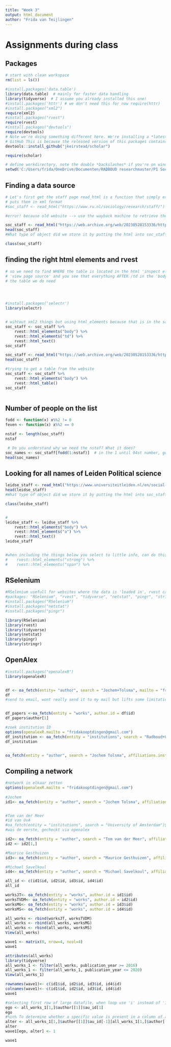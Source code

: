 ```yaml
---
title: "Week 3"
output: html_document
author: "Frida van Teijlingen"
---
```

# Assignments during class

## Packages
```r
# start with clean workspace
rm(list = ls())

#install.packages('data.table')
library(data.table)  # mainly for faster data handling
library(tidyverse)  # I assume you already installed this one!
#install.packages('httr') # we don't need this for now require(httr)
#install.packages("xml2")
require(xml2)
#install.packages("rvest")
require(rvest)
#install.packages("devtools")
require(devtools)
# Note we're doing something different here. We're installing a *latest* version directly from
# GitHub This is because the released version of this packages contains some errors!
devtools::install_github("jkeirstead/scholar")

require(scholar)

# define workdirectory, note the double *backslashes* if you're on windows setwd('/yourpathhere)'
setwd('C:/Users/frida/OneDrive/Documenten/RADBOUD researchmaster/P1 Social networks')

```


## Finding a data source
```r
# Let's first get the staff page read_html is a function that simply extracts html webpages and
# puts them in xml format
#soc_staff <- read_html("https://www.ru.nl/sociology/research/staff/")

#error! because old website --> use the wayback machine to retrieve the old website

soc_staff <- read_html("https://web.archive.org/web/20230528153336/https://www.ru.nl/sociology/research/staff/")
head(soc_staff)
#What type of object did we store it by putting the html into soc_staff?

class(soc_staff)
```
## finding the right html elements and rvest
```r
# so we need to find WHERE the table is located in the html 'inspect element' in mozilla firefox or
# 'view page source' and you see that everything AFTER /td in the 'body' of the page seems to be
# the table we do need




#install.packages('selectr')
library(selectr)


# wihtout xml2 things but using html_elements because that is in the same package, sloppy programming to mix different programming languages 
soc_staff <- soc_staff %>%
    rvest::html_elements("body") %>%
    rvest::html_elements("td") %>%
    rvest::html_text()
soc_staff

soc_staff <- read_html("https://web.archive.org/web/20230528153336/https://www.ru.nl/sociology/research/staff/")
head(soc_staff)

#trying to get a table from the website
soc_staff <- soc_staff %>%
    rvest::html_elements("body") %>%
    rvest::html_table()  
soc_staff



```
## Number of people on the list
```r
fodd <- function(x) x%%2 != 0
feven <- function(x) x%%2 == 0

nstaf <- length(soc_staff)
nstaf

 # Do you understand why we need the nstaf? What it does?
soc_names <- soc_staff[fodd(1:nstaf)]  # in the 1 until 94st number, get the odd elements
head(soc_names)
```
## Looking for all names of Leiden Political science
```r
leidse_staff <- read_html("https://www.universiteitleiden.nl/en/social-behavioural-sciences/political-science/staff#tab-1")
head(leidse_staff)
#What type of object did we store it by putting the html into soc_staff?

class(leidse_staff)


#
leidse_staff <- leidse_staff %>%
    rvest::html_elements("body") %>%
    rvest::html_elements("a") %>%
    rvest::html_text()
leidse_staff


#when including the things below you select to little info, can do this separately, and combine the names (strong) and function (span)
#    rvest::html_elements("strong") %>%
#    rvest::html_elements("span") %>%
```

## RSelenium
```r
#RSelenium usefull for websites where the data is 'loaded in', rvest cant handle that
#packages: "RSelenium", "rvest", "tidyverse", "netstat", "pingr", "stringr"
#install.packages("RSelenium")
#install.packages("netstat")
#install.packages("pingr")

library(RSelenium)
library(rvest)
library(tidyverse)
library(netstat)
library(pingr)
library(stringr)
```

## OpenAlex
```r
#install.packages("openalexR")
library(openalexR)


df <- oa_fetch(entity= "author", search = "Jochem+Tolsma", mailto = "fridakooptdingen@gmail.com")
df
#send to email, wont really send it to my mail but lifts some limitations


df_papers <-oa_fetch(entity = "works", author.id = df$id)
df_papers$author[1]

#zoek institution ID
options(openalexR.mailto = "fridakooptdingen@gmail.com")
df_institution <- oa_fetch(entity = "institutions", search = "Radboud+University+Nijmegen")$id[1]
df_institution


oa_fetch(entity = "author", search = "Jochem Tolsma", affiliations.institution.id = "https://openalex.org/I145872427")


```
## Compiling a network

```r
#network in elkaar zetten
options(openalexR.mailto = "fridakooptdingen@gmail.com")
 
#Jochem
id1<- oa_fetch(entity = "author", search = "Jochem Tolsma", affiliations.institution.id = "https://openalex.org/I145872427")


#Tom van der Meer
#id van UvA
#oa_fetch(entity = "institutions", search = "University of Amsterdam")$id[1]
#was de eerste, gecheckt via openalex	

id2<- oa_fetch(entity = "author", search = "Tom van der Meer", affiliations.institution.id = "https://openalex.org/I887064364")
id2 <- id2[1,]

#Maurice Gesthuizen
id3<- oa_fetch(entity = "author", search = "Maurice Gesthuizen", affiliations.institution.id = "https://openalex.org/I145872427")

#Michael Savelkoul
id4<- oa_fetch(entity = "author", search = "Michael Savelkoul", affiliations.institution.id = "https://openalex.org/I145872427")

all_id <- c(id1$id, id2$id, id3$id, id4$id)
all_id 

worksJT<- oa_fetch(entity = "works", author.id = id1$id)
worksTVDM<- oa_fetch(entity = "works", author.id = id2$id)
worksMG<- oa_fetch(entity = "works", author.id = id3$id)
worksMS<- oa_fetch(entity = "works", author.id = id4$id)

all_works <- rbind(worksJT, worksTVDM)
all_works <- rbind(all_works, worksMG)
all_works <- rbind(all_works, worksMS)
View(all_works)

wave1 <- matrix(0, nrow=4, ncol=4)
wave1

attributes(all_works)
library(tidyverse)
all_works_1 <- filter(all_works, publication_year >= 2016)
all_works_1 <- filter(all_works_1, publication_year <= 2020)
View(all_works_1)

rownames(wave1)<- c(id1$id, id2$id, id3$id, id4$id)
colnames(wave1)<- c(id1$id, id2$id, id3$id, id4$id)
wave1

#selecting first row of large datafile, when loop use 'i' instead of '1'
ego <- all_works_1[1,]$author[[1]]$au_id[1]
ego
#%in% To determine whether a specific value is present in a column of an R data frame
alter <- all_works_1[1,]$author[[1]]$au_id[-1][all_works_1[1,]$author[[1]]$au_id[-1] %in% all_id]
alter 
wave1[ego, alter] <- 1

wave1








```

